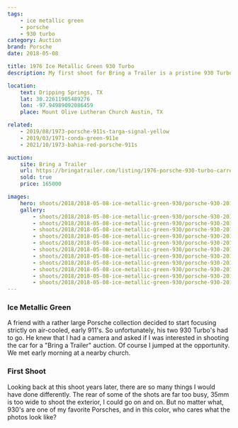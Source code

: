```yaml
---
tags:
    - ice metallic green
    - porsche
    - 930 turbo
category: Auction
brand: Porsche
date: 2018-05-08

title: 1976 Ice Metallic Green 930 Turbo
description: My first shoot for Bring a Trailer is a pristine 930 Turbo painted in a glorious shade of Ice Metallic Green.

location:
    text: Dripping Springs, TX
    lat: 30.22611905489276
    lon: -97.94989092086459
    place: Mount Olive Lutheran Church Austin, TX

related:
    - 2019/08/1973-porsche-911s-targa-signal-yellow
    - 2019/03/1971-conda-green-911e
    - 2021/10/1973-bahia-red-porsche-911s

auction:
    site: Bring a Trailer
    url: https://bringatrailer.com/listing/1976-porsche-930-turbo-carrera-5/
    sold: true
    price: 165000

images:
    hero: shoots/2018/2018-05-08-ice-metallic-green-930/porsche-930-2018_005.jpg
    gallery:
        - shoots/2018/2018-05-08-ice-metallic-green-930/porsche-930-2018_001.jpg
        - shoots/2018/2018-05-08-ice-metallic-green-930/porsche-930-2018_002.jpg
        - shoots/2018/2018-05-08-ice-metallic-green-930/porsche-930-2018_003.jpg
        - shoots/2018/2018-05-08-ice-metallic-green-930/porsche-930-2018_004.jpg
        - shoots/2018/2018-05-08-ice-metallic-green-930/porsche-930-2018_005.jpg
        - shoots/2018/2018-05-08-ice-metallic-green-930/porsche-930-2018_006.jpg
        - shoots/2018/2018-05-08-ice-metallic-green-930/porsche-930-2018_007.jpg
        - shoots/2018/2018-05-08-ice-metallic-green-930/porsche-930-2018_008.jpg
        - shoots/2018/2018-05-08-ice-metallic-green-930/porsche-930-2018_009.jpg
        - shoots/2018/2018-05-08-ice-metallic-green-930/porsche-930-2018_010.jpg
        - shoots/2018/2018-05-08-ice-metallic-green-930/porsche-930-2018_011.jpg
---
```


### Ice Metallic Green

A friend with a rather large Porsche collection decided to start focusing strictly on air-cooled, early 911's. So unfortunately, his two 930 Turbo's had to go. He knew that I had a camera and asked if I was interested in shooting the car for a "Bring a Trailer" auction. Of course I jumped at the opportunity. We met early morning at a nearby church.

### First Shoot

Looking back at this shoot years later, there are so many things I would have done differently. The rear of some of the shots are far too busy, 35mm is too wide to shoot the exterior, I could go on and on. But no matter what, 930's are one of my favorite Porsches, and in this color, who cares what the photos look like?
